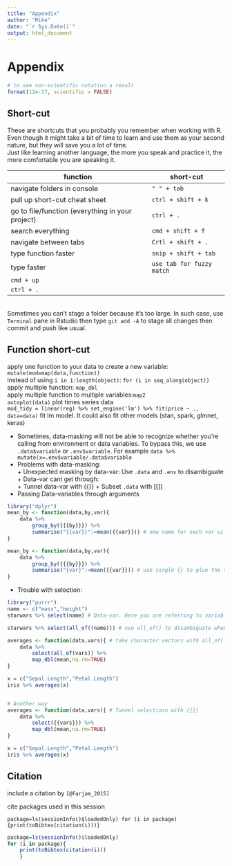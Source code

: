 ```yaml
---
title: "Appendix"
author: "Mike"
date: "`r Sys.Date()`"
output: html_document
---
```


# Appendix

```r
# to see non-scientific notation a result
format(12e-17, scientific = FALSE)
```


## Short-cut
These are shortcuts that you probably you remember when working with R. Even though it might take a bit of time to learn and use them as your second nature, but they will save you a lot of time.\
Just like learning another language, the more you speak and practice it, the more comfortable you are speaking it. \

function|short-cut
---|---
navigate folders in console|`" " + tab`
pull up short-cut cheat sheet | `ctrl + shift + k`
go to file/function\ (everything in your project) | `ctrl + .`
search everything | `cmd + shift + f`
navigate between tabs | `Crtl + shift + .`
type function faster | `snip + shift + tab`
type faster | `use tab for fuzzy match`
| `cmd + up`
|`ctrl + .`


<br>
Sometimes you can't stage a folder because it's too large. In such case, use `Terminal` pane in Rstudio then type `git add -A` to stage all changes then commit and push like usual.


## Function short-cut
apply one function to your data to create a new variable:
`mutate(mod=map(data,function))`\
instead of using `i in 1:length(object)`:
`for (i in seq_along(object))`\
apply multiple function:
`map_dbl`\
apply multiple function to multiple variables:`map2`  
`autoplot(data)`  plot times series data  
`mod_tidy = linear(reg) %>% set_engine('lm') %>% fit(price ~ ., data=data)` fit lm model. It could also fit other models (stan, spark, glmnet, keras)  


 * Sometimes, data-masking will not be able to recognize whether you're calling from environment or data variables. To bypass this, we use `.data$variable` or `.env$variable`. For example `data %>% mutate(x=.env$variable/.data$variable`  
 * Problems with data-masking:  
        + Unexpected masking by data-var: Use `.data` and `.env` to disambiguate  
        + Data-var cant get through:  
            + Tunnel data-var with {{}}
            + Subset `.data` with [[]]
 * Passing Data-variables through arguments
 
```r
library("dplyr")
mean_by <- function(data,by,var){
    data %>%
        group_by({{{by}}}) %>%
        summarise("{{var}}":=mean({{var}})) # new name for each var will be created by tunnel data-var inside strings
}

mean_by <- function(data,by,var){
    data %>%
        group_by({{{by}}}) %>%
        summarise("{var}":=mean({{var}})) # use single {} to glue the string, but hard to reuse code in functions
}
```
 * Trouble with selection:  
```r
library("purrr")
name <- c("mass","height")
starwars %>% select(name) # Data-var. Here you are referring to variable named "name"

starwars %>% select(all_of((name))) # use all_of() to disambiguate when 

averages <- function(data,vars){ # take character vectors with all_of()
    data %>%
        select(all_of(vars)) %>%
        map_dbl(mean,na.rm=TRUE)
} 

x = c("Sepal.Length","Petal.Length")
iris %>% averages(x)


# Another way
averages <- function(data,vars){ # Tunnel selectiosn with {{}}
    data %>%
        select({{vars}}) %>%
        map_dbl(mean,na.rm=TRUE)
} 

x = c("Sepal.Length","Petal.Length")
iris %>% averages(x)
```
 

## Citation

include a citation by `[@Farjam_2015]`  

cite packages used in this session

`package=ls(sessionInfo()$loadedOnly) for (i in package){print(toBibtex(citation(i)))}`
```r
package=ls(sessionInfo()$loadedOnly) 
for (i in package){
    print(toBibtex(citation(i)))
    }
```




